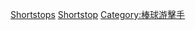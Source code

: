 {{Category TOC}}

[[Category:美國職棒大聯盟各位置球員|Shortstops]]
[[Category:美國職棒大聯盟內野手|Shortstop]]
[[Category:棒球游擊手|Category:棒球游擊手]]
